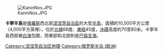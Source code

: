 [[Image:KaninNos.JPG|thumb]]

'''卡寧半島'''是[[俄羅斯|俄羅斯]]西北部[[涅涅茨自治區|涅涅茨自治區]]的大型[[半島|半島]]，面積約10,500平方公里（4,000平方英哩），位於[[北緯|北緯]]68度、[[東經|東經]]45度，[[冰磧|冰磧]]高度約70至80米。卡寧半島西部被[[白海|白海]]包圍，而東部和北部則是[[巴倫支海|巴倫支海]]。

{{Coord|68|N|45|E|display=title}}

{{Authority control}}
[[Category:涅涅茨自治区地理|Category:涅涅茨自治区地理]]
[[Category:俄罗斯半岛_(欧洲)|Category:俄罗斯半岛 (欧洲)]]

{{Russia-geo-stub}}